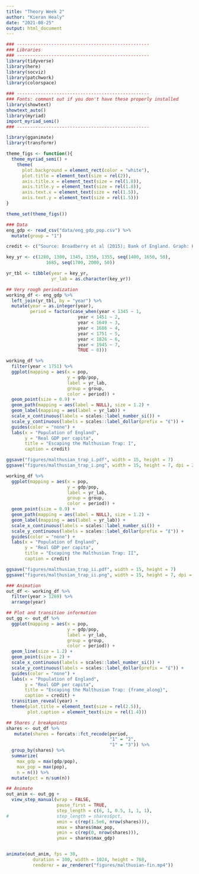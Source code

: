 ```yaml
---
title: "Theory Week 2"
author: "Kieran Healy"
date: "2021-08-25"
output: html_document
---
```

   

```r
### --------------------------------------------------
### Libraries
### --------------------------------------------------
library(tidyverse)
library(here)
library(socviz)
library(patchwork)
library(colorspace)

### --------------------------------------------------
### Fonts: comment out if you don't have these properly installed
library(showtext)
showtext_auto()
library(myriad)
import_myriad_semi()
### --------------------------------------------------

library(gganimate)
library(transformr)

theme_figs <- function(){
  theme_myriad_semi() +
    theme(
      plot.background = element_rect(color = "white"),
      plot.title = element_text(size = rel(2)), 
      axis.title.x = element_text(size = rel(1.8)), 
      axis.title.y = element_text(size = rel(1.8)),
      axis.text.x = element_text(size = rel(1.5)), 
      axis.text.y = element_text(size = rel(1.5)))
}

theme_set(theme_figs())


```


```r
### Data
eng_gdp <- read_csv("data/eng_gdp_pop.csv") %>% 
  mutate(group = "1")
```

```r

credit <- c("Source: Broadberry et al (2015); Bank of England. Graph: Kieran Healy")

key_yr <- c(1280, 1300, 1345, 1350, 1355, seq(1400, 1650, 50), 
               1685, seq(1700, 2000, 50))

yr_tbl <- tibble(year = key_yr, 
                 yr_lab = as.character(key_yr))

## Very rough periodization
working_df <- eng_gdp %>% 
  left_join(yr_tbl, by = "year") %>% 
  mutate(year = as.integer(year), 
         period = factor(case_when(year < 1345 ~ 1, 
                           year < 1451 ~ 2, 
                           year < 1649 ~ 3, 
                           year < 1686 ~ 4,
                           year < 1751 ~ 5, 
                           year < 1826 ~ 6, 
                           year < 1945 ~ 7, 
                           TRUE ~ 8))) 
```

```r

working_df %>% 
  filter(year < 1751) %>% 
  ggplot(mapping = aes(x = pop, 
                       y = gdp/pop, 
                       label = yr_lab,
                       group = group,
                       color = period)) + 
  geom_point(size = 0.9) + 
  geom_path(mapping = aes(label = NULL), size = 1.2) + 
  geom_label(mapping = aes(label = yr_lab)) + 
  scale_x_continuous(labels = scales::label_number_si()) +  
  scale_y_continuous(labels = scales::label_dollar(prefix = "£")) +  
  guides(color = "none") + 
  labs(x = "Population of England", 
       y = "Real GDP per capita", 
       title = "Escaping the Malthusian Trap: I", 
       caption = credit) 

ggsave("figures/malthusian_trap_i.pdf", width = 15, height = 7)
ggsave("figures/malthusian_trap_i.png", width = 15, height = 7, dpi = 200)

working_df %>% 
  ggplot(mapping = aes(x = pop, 
                       y = gdp/pop, 
                       label = yr_lab, 
                       group = group,
                       color = period)) + 
  geom_point(size = 0.9) + 
  geom_path(mapping = aes(label = NULL), size = 1.2) + 
  geom_label(mapping = aes(label = yr_lab)) + 
  scale_x_continuous(labels = scales::label_number_si()) +  
  scale_y_continuous(labels = scales::label_dollar(prefix = "£")) +  
  guides(color = "none") + 
  labs(x = "Population of England", 
       y = "Real GDP per capita", 
       title = "Escaping the Malthusian Trap: II", 
       caption = credit) 

ggsave("figures/malthusian_trap_ii.pdf", width = 15, height = 7)
ggsave("figures/malthusian_trap_ii.png", width = 15, height = 7, dpi = 200)

```

```r
### Animation
out_df <- working_df %>% 
  filter(year > 1269) %>% 
  arrange(year)   

## Plot and transition information
out_gg <- out_df %>% 
  ggplot(mapping = aes(x = pop, 
                       y = gdp/pop, 
                       label = yr_lab, 
                       group = group,
                       color = period)) + 
  geom_line(size = 1.2) + 
  geom_point(size = 2) + 
  scale_x_continuous(labels = scales::label_number_si()) +  
  scale_y_continuous(labels = scales::label_dollar(prefix = "£")) +  
  guides(color = "none") + 
  labs(x = "Population of England", 
       y = "Real GDP per capita", 
       title = "Escaping the Malthusian Trap: {frame_along}", 
       caption = credit) + 
  transition_reveal(year) + 
  theme(plot.title = element_text(size = rel(2.5)), 
        plot.caption = element_text(size = rel(1.4)))

## Shares / breakpoints
shares <- out_df %>% 
   mutate(shares = forcats::fct_recode(period, 
                                       "1" = "2", 
                                       "1" = "3")) %>% 
  group_by(shares) %>% 
  summarize(
    max_gdp = max(gdp/pop),
    max_pop = max(pop), 
    n = n()) %>% 
  mutate(pct = n/sum(n))

## Animate  
out_anim <- out_gg +
  view_step_manual(wrap = FALSE,
                   pause_first = TRUE,
                   step_length = c(6, 1, 0.5, 1, 1, 1),
#                  step_length = shares$pct,
                   xmin = c(rep(1.5e6, nrow(shares))),
                   xmax = shares$max_pop,
                   ymin = c(rep(0, nrow(shares))),
                   ymax = shares$max_gdp)


animate(out_anim, fps = 30, 
          duration = 100, width = 1024, height = 768, 
          renderer = av_renderer("figures/malthusian-fin.mp4")) 

```

